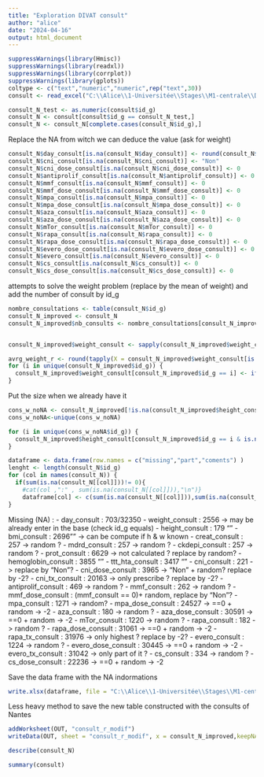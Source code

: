 ---
title: "Exploration DIVAT consult"
author: "alice"
date: "2024-04-16"
output: html_document
---

```{r}
suppressWarnings(library(Hmisc))
suppressWarnings(library(readxl))
suppressWarnings(library(corrplot))
suppressWarnings(library(gplots))
coltype <- c("text","numeric","numeric",rep("text",30))
consult <- read_excel("C:\\Alice\\1-Universitée\\Stages\\M1-centrale\\DATAS\\ALICE_DATAS\\ALL_VARIABLES_KiTGENIE2024.xlsx", sheet = "consult",na = "NA",col_types = coltype)
```

```{r}
consult_N_test <- as.numeric(consult$id_g)
consult_N <- consult[consult$id_g == consult_N_test,]
consult_N <- consult_N[complete.cases(consult_N$id_g),]
```
Replace the NA from witch we can deduce the value (ask for weight)
```{r}
consult_N$day_consult[is.na(consult_N$day_consult)] <- round(consult_N$month_consult[is.na(consult_N$day_consult)]*30.4167,digits = 0)
consult_N$cni_consult[is.na(consult_N$cni_consult)] <- "Non"
consult_N$cni_dose_consult[is.na(consult_N$cni_dose_consult)] <- 0
consult_N$antiprolif_consult[is.na(consult_N$antiprolif_consult)] <- 0
consult_N$mmf_consult[is.na(consult_N$mmf_consult)] <- 0
consult_N$mmf_dose_consult[is.na(consult_N$mmf_dose_consult)] <- 0
consult_N$mpa_consult[is.na(consult_N$mpa_consult)] <- 0
consult_N$mpa_dose_consult[is.na(consult_N$mpa_dose_consult)] <- 0
consult_N$aza_consult[is.na(consult_N$aza_consult)] <- 0
consult_N$aza_dose_consult[is.na(consult_N$aza_dose_consult)] <- 0
consult_N$mTor_consult[is.na(consult_N$mTor_consult)] <- 0
consult_N$rapa_consult[is.na(consult_N$rapa_consult)] <- 0
consult_N$rapa_dose_consult[is.na(consult_N$rapa_dose_consult)] <- 0
consult_N$evero_dose_consult[is.na(consult_N$evero_dose_consult)] <- 0
consult_N$evero_consult[is.na(consult_N$evero_consult)] <- 0
consult_N$cs_consult[is.na(consult_N$cs_consult)] <- 0
consult_N$cs_dose_consult[is.na(consult_N$cs_dose_consult)] <- 0
```

attempts to solve the weight problem (replace by the mean of weight) and add the number of consult by id_g
```{r}
nombre_consultations <- table(consult_N$id_g)
consult_N_improved <- consult_N
consult_N_improved$nb_consults <- nombre_consultations[consult_N_improved$id_g]


consult_N_improved$weight_consult <- sapply(consult_N_improved$weight_consult,as.numeric)

avrg_weight_r <- round(tapply(X = consult_N_improved$weight_consult[is.na(consult_N_improved$weight_consult)==FALSE], INDEX = consult_N_improved$id_g[is.na(consult_N_improved$weight_consult)==FALSE], FUN = mean, na.rm = TRUE),2)
for (i in unique(consult_N_improved$id_g)) {
  consult_N_improved$weight_consult[consult_N_improved$id_g == i] <- ifelse(is.na(consult_N_improved$weight_consult[consult_N_improved$id_g == i]), avrg_weight_r[i], consult_N_improved$weight_consult[consult_N_improved$id_g == i])
}
```
Put the size when we already have it
```{r}
cons_w_noNA <- consult_N_improved[!is.na(consult_N_improved$height_consult),c(1,7)]
cons_w_noNA<-unique(cons_w_noNA)

for (i in unique(cons_w_noNA$id_g)) {
  consult_N_improved$height_consult[consult_N_improved$id_g == i & is.na(consult_N_improved$height_consult)] <- cons_w_noNA$height_consult[cons_w_noNA$id_g == i]
}

```


```{r}
dataframe <- data.frame(row.names = c("missing","part","coments") )
lenght <- length(consult_N$id_g)
for (col in names(consult_N)) {
  if(sum(is.na(consult_N[[col]]))!= 0){
    #cat(col ,":" , sum(is.na(consult_N[[col]])),"\n")}
    dataframe[col] <- c(sum(is.na(consult_N[[col]])),sum(is.na(consult_N[[col]]))/lenght,"random")}
}
```


Missing (NA) : - day_consult : 703/32350
               - weight_consult : 2556 -> may be already enter in the base (check id_g equals)
               - height_consult : 179 ""
               - bmi_consult : 2696"" -> can be compute if h & w known
               - creat_consult : 257 -> random ?
               - mdrd_consult : 257   -> random ?
               - ckdepi_consult : 257 -> random ?
               - prot_consult : 6629 -> not calculated ? replace by random?
               - hemoglobin_consult : 3855 ""
               - ttt_hta_consult : 3417 ""
               - cni_consult : 221 -> replace by "Non"?
               - cni_dose_consult : 3965 -> "Non" + random? replace by -2?
               - cni_tx_consult : 20163 -> only prescribe ? replace by -2?
               - antiprolif_consult : 469 -> random ?
               - mmf_consult : 262 -> random ?
               - mmf_dose_consult : (mmf_consult == 0)+ random, replace by "Non"?
               - mpa_consult : 1271 -> random?
               - mpa_dose_consult : 24527 -> ==0 + random -> -2
               - aza_consult : 180 -> random ?
               - aza_dose_consult : 30591 -> ==0 + random -> -2
               - mTor_consult : 1220 -> random ?
               - rapa_consult : 182 -> random ?
               - rapa_dose_consult : 31061 -> ==0 + random -> -2
               - rapa_tx_consult : 31976 -> only highest ? replace by -2?
               - evero_consult : 1224 -> random ?
               - evero_dose_consult : 30445 -> ==0 + random -> -2
               - evero_tx_consult : 31042 -> only part of it ?
               - cs_consult : 334 -> random ?
               - cs_dose_consult : 22236 -> ==0 + random -> -2
               
               
Save the data frame with the NA indormations               
```{r}
write.xlsx(dataframe, file = "C:\\Alice\\1-Universitée\\Stages\\M1-centrale\\DATAS\\Describe\\explore\\explore_NA.xlsx",sheetName = "consult2", append = TRUE)
```

Less heavy method to save the new table constructed with the consults of Nantes
```{r}
addWorksheet(OUT, "consult_r_modif")
writeData(OUT, sheet = "consult_r_modif", x = consult_N_improved,keepNA = TRUE)
```

```{r}
describe(consult_N)
```


```{r}
summary(consult)
```


